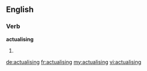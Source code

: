 ==English==

===Verb===
'''actualising'''

# {{present participle of|[[actualise]]}}

[[de:actualising]]
[[fr:actualising]]
[[my:actualising]]
[[vi:actualising]]